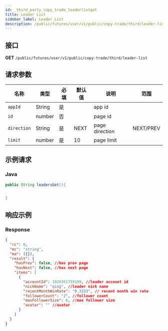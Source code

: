 ```yaml
---
id: _third_party_copy_trade_leaderlistget
title: Leader List
sidebar_label: Leader List
description: /public/futures/user/v1/public/copy-trade/third/leader-list
---
```


## 接口

**GET** `/public/futures/user/v1/public/copy-trade/third/leader-list`

## 请求参数

| 名称        | 类型   | 必填 | 默认值 | 说明           | 范围      |
| ----------- | ------ | ---- | ------ | -------------- | --------- |
| `appId`     | String | 是   |        | app id         |           |
| `id`        | number | 否   |        | page id        |           |
| `direction` | String | 是   | NEXT   | page direction | NEXT/PREV |
| `limit`     | number | 是   | 10     | page limit     |           |

## 示例请求

### Java

```java
public String leadersGet(){


}
```

## 响应示例

### Response

```json
{
  "rc": 0,
  "mc": "string",
  "ma": [{}],
  "result": {
    "hasPrev": false, //has prev page
    "hasNext": false, //has next page
    "items": [
      {
        "accountId": 1920361759199, //leader account id
        "nickName": "qing", //leader nick name
        "recentMonthWinRate": "0.3333", // recent month win rate
        "followerCount": "2", //follower count
        "maxFollowerSize": 6, //max follower size
        "avatar": "" //avatar
      }
    ]
  }
}
```
